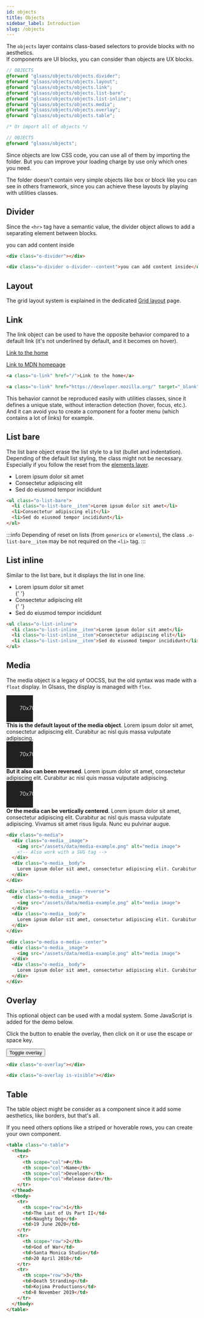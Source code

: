 ```yaml
---
id: objects
title: Objects
sidebar_label: Introduction
slug: /objects
---
```



The `objects` layer contains class-based selectors to provide blocks with no
aesthetics.<br/>
If components are UI blocks, you can consider than objects are UX blocks.

```scss
// OBJECTS
@forward "glsass/objects/objects.divider";
@forward "glsass/objects/objects.layout";
@forward "glsass/objects/objects.link";
@forward "glsass/objects/objects.list-bare";
@forward "glsass/objects/objects.list-inline";
@forward "glsass/objects/objects.media";
@forward "glsass/objects/objects.overlay";
@forward "glsass/objects/objects.table";

/* Or import all of objects */

// OBJECTS
@forward "glsass/objects";
```

Since objects are low CSS code, you can use all of them by importing the folder.
But you can improve your loading charge by use only which ones you need.

The folder doesn't contain very simple objects like box or block like you can
see in others framework, since you can achieve these layouts by playing with
utilities classes.

## Divider

Since the `<hr>` tag have a semantic value, the divider object allows to add a
separating element between blocks.

<Example>
  <div className="o-divider"></div>
  <div className="u-mb-3"></div>
  <div className="o-divider o-divider--content">you can add content inside</div>
</Example>

```html
<div class="o-divider"></div>

<div class="o-divider o-divider--content">you can add content inside</div>
```

## Layout

The grid layout system is explained in the dedicated
[Grid layout](basics/grid.mdx) page.

## Link

The link object can be used to have the opposite behavior compared to a default
link (it's not underlined by default, and it becomes on hover).

<Example>
  <p>
    <a className="o-link" href="/">
      Link to the home
    </a>
  </p>
  <a
    className="o-link"
    href="https://developer.mozilla.org/"
    target="_blank"
    rel="noopener noreferrer"
  >
    Link to MDN homepage
  </a>
</Example>

<!-- prettier-ignore-start -->
```html
<a class="o-link" href="/">Link to the home</a>

<a class="o-link" href="https://developer.mozilla.org/" target="_blank" rel="noopener noreferrer">Link to MDN homepage</a>
```
<!-- prettier-ignore-end -->

This behavior cannot be reproduced easily with utilities classes, since it
defines a unique state, without interaction detection (hover, focus, etc.).
And it can avoid you to create a component for a footer menu (which contains a
lot of links) for example.

## List bare

The list bare object erase the list style to a list (bullet and indentation).<br/>
Depending of the default list styling, the class might not be necessary.
Especially if you follow the reset from the [elements layer](basics/elements.mdx).

<Example>
  <ul className="o-list-bare">
    <li className="o-list-bare__item">Lorem ipsum dolor sit amet</li>
    <li>Consectetur adipiscing elit</li>
    <li>Sed do eiusmod tempor incididunt</li>
  </ul>
</Example>

```html
<ul class="o-list-bare">
  <li class="o-list-bare__item">Lorem ipsum dolor sit amet</li>
  <li>Consectetur adipiscing elit</li>
  <li>Sed do eiusmod tempor incididunt</li>
</ul>
```

:::info
Depending of reset on lists (from `generics` or `elements`), the class
`.o-list-bare__item` may be not required on the `<li>` tag.
:::

## List inline

Similar to the list bare, but it displays the list in one line.

<Example>
  <ul className="o-list-inline">
    <li className="o-list-inline__item">Lorem ipsum dolor sit amet</li>{' '}
    <li className="o-list-inline__item">Consectetur adipiscing elit</li>{' '}
    <li className="o-list-inline__item">Sed do eiusmod tempor incididunt</li>
  </ul>
</Example>

```html
<ul class="o-list-inline">
  <li class="o-list-inline__item">Lorem ipsum dolor sit amet</li>
  <li class="o-list-inline__item">Consectetur adipiscing elit</li>
  <li class="o-list-inline__item">Sed do eiusmod tempor incididunt</li>
</ul>
```

## Media

The media object is a legacy of OOCSS, but the old syntax was made with a
`float` display. In Glsass, the display is managed with `flex`.

<Example>
  <div className="o-row u-mb-3">
    <div className="o-col u-12 u-6@md">
      <div className="o-media">
        <div className="o-media__image">
          <svg
            width="70"
            height="70"
            xmlns="http://www.w3.org/2000/svg"
            aria-label="Placeholder image: 70x70"
            role="img"
            focusable="false"
            style={{ textAnchor: 'middle' }}
          >
            <title>Placeholder image</title>
            <rect width="100%" height="100%" fill="#212121"></rect>
            <text x="50%" y="50%" fill="#dee2e6" dy=".3em">
              70x70
            </text>
          </svg>
        </div>
        <div className="o-media__body">
          <b>This is the default layout of the media object</b>. Lorem ipsum
          dolor sit amet, consectetur adipiscing elit. Curabitur ac nisl quis
          massa vulputate adipiscing.
        </div>
      </div>
    </div>
  </div>
  <div className="o-row u-mb-3">
    <div className="o-col u-12 u-6@md">
      <div className="o-media o-media--reverse">
        <div className="o-media__image">
          <svg
            width="70"
            height="70"
            xmlns="http://www.w3.org/2000/svg"
            aria-label="Placeholder image: 70x70"
            role="img"
            focusable="false"
            style={{ textAnchor: 'middle' }}
          >
            <title>Placeholder image</title>
            <rect width="100%" height="100%" fill="#212121"></rect>
            <text x="50%" y="50%" fill="#dee2e6" dy=".3em">
              70x70
            </text>
          </svg>
        </div>
        <div className="o-media__body">
          <b>But it also can been reversed</b>. Lorem ipsum dolor sit amet,
          consectetur adipiscing elit. Curabitur ac nisl quis massa vulputate
          adipiscing.
        </div>
      </div>
    </div>
  </div>
  <div className="o-row">
    <div className="o-col u-12 u-6@md">
      <div className="o-media o-media--center">
        <div className="o-media__image">
          <svg
            width="70"
            height="70"
            xmlns="http://www.w3.org/2000/svg"
            aria-label="Placeholder image: 70x70"
            role="img"
            focusable="false"
            style={{ textAnchor: 'middle' }}
          >
            <title>Placeholder image</title>
            <rect width="100%" height="100%" fill="#212121"></rect>
            <text x="50%" y="50%" fill="#dee2e6" dy=".3em">
              70x70
            </text>
          </svg>
        </div>
        <div className="o-media__body">
          <b>Or the media can be vertically centered</b>. Lorem ipsum dolor sit
          amet, consectetur adipiscing elit. Curabitur ac nisl quis massa
          vulputate adipiscing. Vivamus sit amet risus ligula. Nunc eu pulvinar
          augue.
        </div>
      </div>
    </div>
  </div>
</Example>

<!-- prettier-ignore-start -->
```html
<div class="o-media">
  <div class="o-media__image">
    <img src="/assets/data/media-example.png" alt="media image">
    <!-- Also work with a SVG tag -->
  </div>
  <div class="o-media__body">
    Lorem ipsum dolor sit amet, consectetur adipiscing elit. Curabitur ac nisl quis massa vulputate adipiscing.
  </div>
</div>

<div class="o-media o-media--reverse">
  <div class="o-media__image">
    <img src="/assets/data/media-example.png" alt="media image">
  </div>
  <div class="o-media__body">
    Lorem ipsum dolor sit amet, consectetur adipiscing elit. Curabitur ac nisl quis massa vulputate adipiscing.
  </div>
</div>

<div class="o-media o-media--center">
  <div class="o-media__image">
    <img src="/assets/data/media-example.png" alt="media image">
  </div>
  <div class="o-media__body">
    Lorem ipsum dolor sit amet, consectetur adipiscing elit. Curabitur ac nisl quis massa vulputate adipiscing.
  </div>
</div>
```
<!-- prettier-ignore-end -->

## Overlay

This optional object can be used with a modal system. Some JavaScript is added for the demo below.

<Example>
  <p>
    Click the button to enable the overlay, then click on it or use the escape
    or space key.
  </p>
  <button className="c-button c-button--primary js-overlay">
    Toggle overlay
  </button>
  <Overlay />
</Example>

```html
<div class="o-overlay"></div>

<div class="o-overlay is-visible"></div>
```

## Table

The table object might be consider as a component since it add some aesthetics,
like borders, but that's all.

If you need others options like a striped or hoverable rows, you can create
your own component.

```html
<table class="o-table">
  <thead>
    <tr>
      <th scope="col">#</th>
      <th scope="col">Name</th>
      <th scope="col">Developer</th>
      <th scope="col">Release date</th>
    </tr>
  </thead>
  <tbody>
    <tr>
      <th scope="row">1</th>
      <td>The Last of Us Part II</td>
      <td>Naughty Dog</td>
      <td>19 June 2020</td>
    </tr>
    <tr>
      <th scope="row">2</th>
      <td>God of War</td>
      <td>Santa Monica Studio</td>
      <td>20 April 2018</td>
    </tr>
    <tr>
      <th scope="row">3</th>
      <td>Death Stranding</td>
      <td>Kojima Productions</td>
      <td>8 November 2019</td>
    </tr>
  </tbody>
</table>
```

